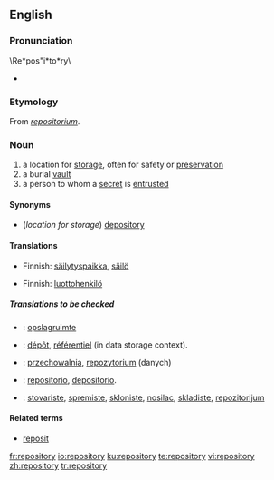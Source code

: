 ==English==
{{wikipedia}}

===Pronunciation===
\Re*pos"i*to*ry\ 
*{{audio|en-us-repository.ogg|Audio (US)}}

===Etymology===
From {{LL.}} ''[[repositorium]]''.

===Noun===
{{en-noun|repositories}}
# a location for [[storage]], often for safety or [[preservation]]
# a burial [[vault]]
# a person to whom a [[secret]] is [[entrusted]]

====Synonyms====
* (''location for storage'') [[depository]]

====Translations====
{{trans-top|a location for storage, often for safety or preservation}}
*Finnish: [[säilytyspaikka]], [[säilö]]
{{trans-mid}}
{{trans-bottom}}

{{trans-top|a burial vault}}
{{trans-mid}}
{{trans-bottom}}

{{trans-top|a person to whom a secret is entrusted}}
*Finnish: [[luottohenkilö]]
{{trans-mid}}
{{trans-bottom}}

=====Translations to be checked=====
{{checktrans}}
{{top}}
*{{ttbc|Dutch}}: [[opslagruimte]]
*{{ttbc|French}}: [[dépôt]], [[référentiel]] (in data storage context).
*{{ttbc|Polish}}: [[przechowalnia]], [[repozytorium]] (danych)
{{mid}}
*{{ttbc|Spanish}}: [[repositorio]], [[depositorio]].
*{{ttbc|Serbian}}: [[stovariste]], [[spremiste]], [[skloniste]], [[nosilac]], [[skladiste]], [[repozitorijum]]
{{bottom}}

====Related terms====
* [[reposit]]

[[fr:repository]]
[[io:repository]]
[[ku:repository]]
[[te:repository]]
[[vi:repository]]
[[zh:repository]]
[[tr:repository]]